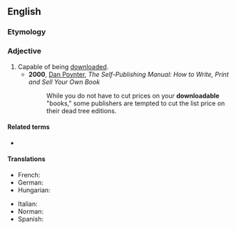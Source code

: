 ==English==

===Etymology===
{{suffix|download|able|lang=en}}

===Adjective===
{{en-adj|-}}

# Capable of being [[download]]ed.
#* '''2000''', [[w:Dan Poynter|Dan Poynter]], ''The Self-Publishing Manual: How to Write, Print and Sell Your Own Book''
#*: While you do not have to cut prices on your '''downloadable''' "books," some publishers are tempted to cut the list price on their dead tree editions.

====Related terms====
* {{l|en|downloadability}}

====Translations====
{{trans-top|capable of being downloaded}}
* French: {{t+|fr|téléchargeable}}
* German: {{t|de|downloadbar}}
* Hungarian: {{t|hu|letölthető}}
{{trans-mid}}
* Italian: {{t|it|scaricabile}}
* Norman: {{t|nrf|dêchèrgeabl'ye}}
* Spanish: {{t|es|descargable}}
{{trans-bottom}}